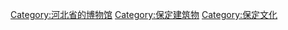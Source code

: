 [[Category:河北省的博物馆|Category:河北省的博物馆]]
[[Category:保定建筑物|Category:保定建筑物]]
[[Category:保定文化|Category:保定文化]]